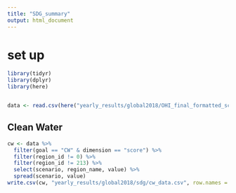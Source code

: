 ```yaml
---
title: "SDG_summary"
output: html_document
---
```


# set up
```r
library(tidyr)
library(dplyr)
library(here)


data <- read.csv(here("yearly_results/global2018/OHI_final_formatted_scores_2018-11-28.csv")) 

```

## Clean Water

```r

cw <- data %>%
  filter(goal == "CW" & dimension == "score") %>% 
  filter(region_id != 0) %>%
  filter(region_id != 213) %>%
  select(scenario, region_name, value) %>%
  spread(scenario, value)
write.csv(cw, "yearly_results/global2018/sdg/cw_data.csv", row.names = FALSE)

```